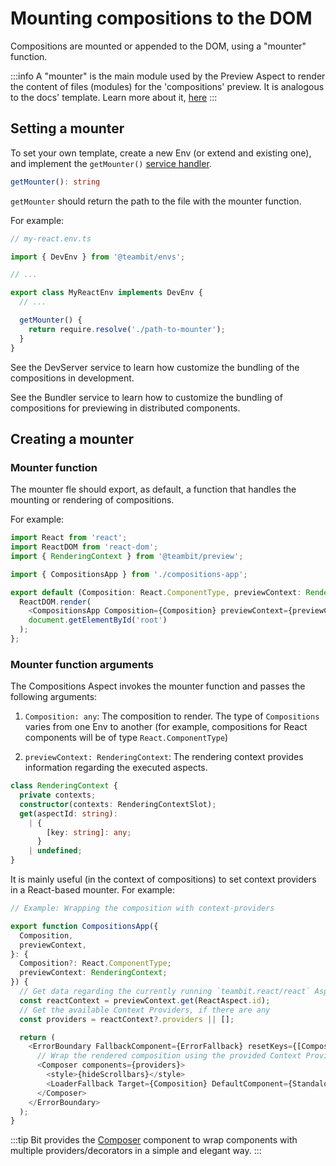 # Mounting compositions to the DOM

Compositions are mounted or appended to the DOM, using a "mounter" function.

:::info
A "mounter" is the main module used by the Preview Aspect to render the content of files (modules) for the 'compositions' preview. It is analogous to the docs' template.
Learn more about it, [here](/dev-services/preview/overview)
:::

## Setting a mounter

To set your own template, create a new Env (or extend and existing one), and implement the `getMounter()` [service handler](/envs/dev-services).

```ts
getMounter(): string
```

`getMounter` should return the path to the file with the mounter function.

For example:

```ts title="my-react.env.ts"
// my-react.env.ts

import { DevEnv } from '@teambit/envs';

// ...

export class MyReactEnv implements DevEnv {
  // ...

  getMounter() {
    return require.resolve('./path-to-mounter');
  }
}
```

See the DevServer service to learn how customize the bundling of the compositions in development.

See the Bundler service to learn how to customize the bundling of compositions for previewing in distributed components.

## Creating a mounter

### Mounter function

The mounter fle should export, as default, a function that handles the mounting or rendering of compositions.

For example:

```ts title="Example: A mounter function used for React-based compositions"
import React from 'react';
import ReactDOM from 'react-dom';
import { RenderingContext } from '@teambit/preview';

import { CompositionsApp } from './compositions-app';

export default (Composition: React.ComponentType, previewContext: RenderingContext) => {
  ReactDOM.render(
    <CompositionsApp Composition={Composition} previewContext={previewContext} />,
    document.getElementById('root')
  );
};
```

### Mounter function arguments

The Compositions Aspect invokes the mounter function and passes the following arguments:

1. `Composition: any`: The composition to render. The type of `Compositions` varies from one Env to another (for example, compositions for React components will be of type `React.ComponentType`)

2. `previewContext: RenderingContext`: The rendering context provides information regarding the executed aspects.

```ts
class RenderingContext {
  private contexts;
  constructor(contexts: RenderingContextSlot);
  get(aspectId: string):
    | {
        [key: string]: any;
      }
    | undefined;
}
```

It is mainly useful (in the context of compositions) to set context providers in a React-based mounter. For example:

```ts title="Example: Wrapping the composition with context-providers"
// Example: Wrapping the composition with context-providers

export function CompositionsApp({
  Composition,
  previewContext,
}: {
  Composition?: React.ComponentType;
  previewContext: RenderingContext;
}) {
  // Get data regarding the currently running `teambit.react/react` Aspect (the React Env)
  const reactContext = previewContext.get(ReactAspect.id);
  // Get the available Context Providers, if there are any
  const providers = reactContext?.providers || [];

  return (
    <ErrorBoundary FallbackComponent={ErrorFallback} resetKeys={[Composition]}>
      // Wrap the rendered composition using the provided Context Providers
      <Composer components={providers}>
        <style>{hideScrollbars}</style>
        <LoaderFallback Target={Composition} DefaultComponent={StandaloneNotFoundPage} />
      </Composer>
    </ErrorBoundary>
  );
}
```

:::tip
Bit provides the [Composer](https://bit.dev/teambit/base-ui/utils/composer) component to wrap components with multiple providers/decorators in a simple and elegant way.
:::
